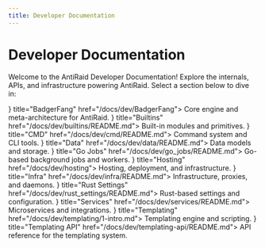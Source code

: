 ```yaml
---
title: Developer Documentation
---
```


# Developer Documentation

Welcome to the AntiRaid Developer Documentation! Explore the internals, APIs, and infrastructure powering AntiRaid. Select a section below to dive in:

<Cards>
  <Card icon={<FaCogs />} title="BadgerFang" href="/docs/dev/BadgerFang">
    Core engine and meta-architecture for AntiRaid.
  </Card>
  <Card icon={<FaCubes />} title="Builtins" href="/docs/dev/builtins/README.md">
    Built-in modules and primitives.
  </Card>
  <Card icon={<FaCode />} title="CMD" href="/docs/dev/cmd/README.md">
    Command system and CLI tools.
  </Card>
  <Card icon={<FaDatabase />} title="Data" href="/docs/dev/data/README.md">
    Data models and storage.
  </Card>
  <Card icon={<FaServer />} title="Go Jobs" href="/docs/dev/go_jobs/README.md">
    Go-based background jobs and workers.
  </Card>
  <Card icon={<FaCloud />} title="Hosting" href="/docs/dev/hosting">
    Hosting, deployment, and infrastructure.
  </Card>
  <Card icon={<FaNetworkWired />} title="Infra" href="/docs/dev/infra/README.md">
    Infrastructure, proxies, and daemons.
  </Card>
  <Card icon={<FaTools />} title="Rust Settings" href="/docs/dev/rust_settings/README.md">
    Rust-based settings and configuration.
  </Card>
  <Card icon={<FaPuzzlePiece />} title="Services" href="/docs/dev/services/README.md">
    Microservices and integrations.
  </Card>
  <Card icon={<FaBook />} title="Templating" href="/docs/dev/templating/1-intro.md">
    Templating engine and scripting.
  </Card>
  <Card icon={<FaSitemap />} title="Templating API" href="/docs/dev/templating-api/README.md">
    API reference for the templating system.
  </Card>
</Cards>
